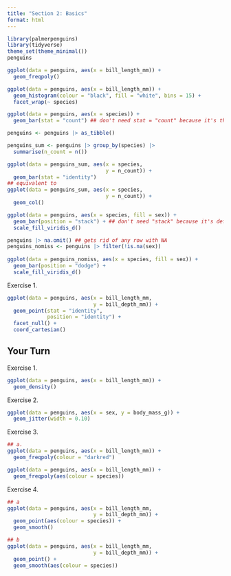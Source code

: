 ```yaml
---
title: "Section 2: Basics"
format: html
---
```



```r
library(palmerpenguins)
library(tidyverse)
theme_set(theme_minimal())
penguins

ggplot(data = penguins, aes(x = bill_length_mm)) +
  geom_freqpoly() 

ggplot(data = penguins, aes(x = bill_length_mm)) +
  geom_histogram(colour = "black", fill = "white", bins = 15) +
  facet_wrap(~ species)

ggplot(data = penguins, aes(x = species)) +
  geom_bar(stat = "count") ## don't need stat = "count" because it's the default.

penguins <- penguins |> as_tibble()

penguins_sum <- penguins |> group_by(species) |>
  summarise(n_count = n())

ggplot(data = penguins_sum, aes(x = species,
                                y = n_count)) +
  geom_bar(stat = "identity")
## equivalent to
ggplot(data = penguins_sum, aes(x = species,
                                y = n_count)) +
  geom_col()
```

```r
ggplot(data = penguins, aes(x = species, fill = sex)) +
  geom_bar(position = "stack") + ## don't need "stack" because it's default
  scale_fill_viridis_d()

penguins |> na.omit() ## gets rid of any row with NA
penguins_nomiss <- penguins |> filter(!is.na(sex))
  
ggplot(data = penguins_nomiss, aes(x = species, fill = sex)) +
  geom_bar(position = "dodge") + 
  scale_fill_viridis_d()
```

Exercise 1.

```r
ggplot(data = penguins, aes(x = bill_length_mm,
                            y = bill_depth_mm)) +
  geom_point(stat = "identity",
             position = "identity") +
  facet_null() +
  coord_cartesian()
```

## Your Turn

Exercise 1.

```r
ggplot(data = penguins, aes(x = bill_length_mm)) +
  geom_density()
```

Exercise 2. 

```r
ggplot(data = penguins, aes(x = sex, y = body_mass_g)) +
  geom_jitter(width = 0.10)
```

Exercise 3.

```r
## a. 
ggplot(data = penguins, aes(x = bill_length_mm)) +
  geom_freqpoly(colour = "darkred")

ggplot(data = penguins, aes(x = bill_length_mm)) +
  geom_freqpoly(aes(colour = species))
```

Exercise 4.

```r
## a
ggplot(data = penguins, aes(x = bill_length_mm,
                            y = bill_depth_mm)) +
  geom_point(aes(colour = species)) +
  geom_smooth()

## b
ggplot(data = penguins, aes(x = bill_length_mm,
                            y = bill_depth_mm)) +
  geom_point() +
  geom_smooth(aes(colour = species))
```
